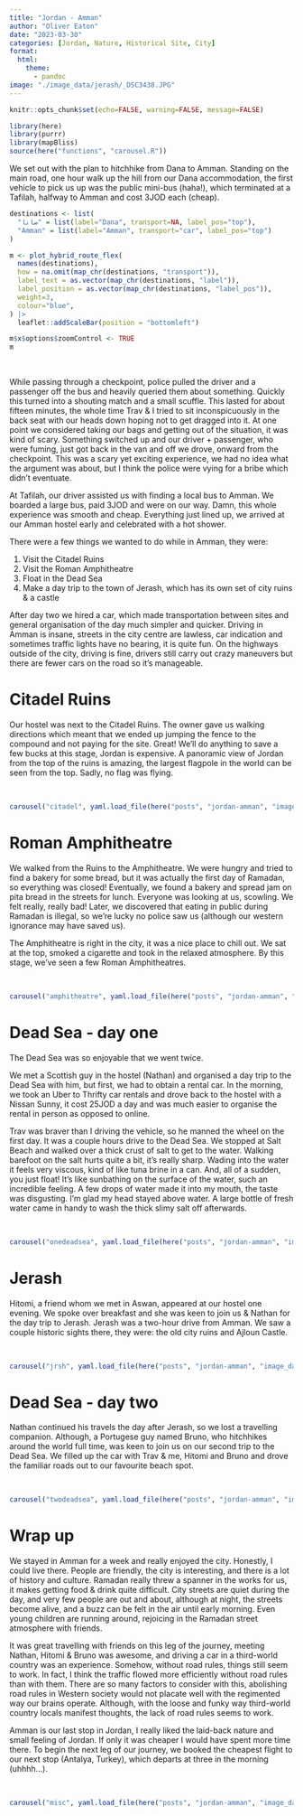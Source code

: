 ```yaml
---
title: "Jordan - Amman"
author: "Oliver Eaton"
date: "2023-03-30"
categories: [Jordan, Nature, Historical Site, City]
format: 
  html:
    theme: 
      - pandoc
image: "./image_data/jerash/_DSC3438.JPG"
---
```


```r
knitr::opts_chunk$set(echo=FALSE, warning=FALSE, message=FALSE)
```

```r
library(here)
library(purrr)
library(mapBliss)
source(here("functions", "carousel.R"))
```

We set out with the plan to hitchhike from Dana to Amman. Standing on the main road, one hour walk up the hill from our Dana accommodation, the first vehicle to pick us up was the public mini-bus (haha!), which terminated at a Tafilah, halfway to Amman and cost 3JOD each (cheap).

```r
destinations <- list(
  "ضانا" = list(label="Dana", transport=NA, label_pos="top"),
  "Amman" = list(label="Amman", transport="car", label_pos="top")
)

m <- plot_hybrid_route_flex(
  names(destinations), 
  how = na.omit(map_chr(destinations, "transport")), 
  label_text = as.vector(map_chr(destinations, "label")),
  label_position = as.vector(map_chr(destinations, "label_pos")),
  weight=3,
  colour="blue",
) |> 
  leaflet::addScaleBar(position = "bottomleft")

m$x$options$zoomControl <- TRUE
m
```

<br>

While passing through a checkpoint, police pulled the driver and a passenger off the bus and heavily queried them about something. Quickly this turned into a shouting match and a small scuffle. This lasted for about fifteen minutes, the whole time Trav & I tried to sit inconspicuously in the back seat with our heads down hoping not to get dragged into it. At one point we considered taking our bags and getting out of the situation, it was kind of scary. Something switched up and our driver + passenger, who were fuming, just got back in the van and off we drove, onward from the checkpoint. This was a scary yet exciting experience, we had no idea what the argument was about, but I think the police were vying for a bribe which didn't eventuate.

At Tafilah, our driver assisted us with finding a local bus to Amman. We boarded a large bus, paid 3JOD and were on our way. Damn, this whole experience was smooth and cheap. Everything just lined up, we arrived at our Amman hostel early and celebrated with a hot shower.

There were a few things we wanted to do while in Amman, they were:

1.  Visit the Citadel Ruins
2.  Visit the Roman Amphitheatre
3.  Float in the Dead Sea
4.  Make a day trip to the town of Jerash, which has its own set of city ruins & a castle

After day two we hired a car, which made transportation between sites and general organisation of the day much simpler and quicker. Driving in Amman is insane, streets in the city centre are lawless, car indication and sometimes traffic lights have no bearing, it is quite fun. On the highways outside of the city, driving is fine, drivers still carry out crazy maneuvers but there are fewer cars on the road so it's manageable.

# Citadel Ruins

Our hostel was next to the Citadel Ruins. The owner gave us walking directions which meant that we ended up jumping the fence to the compound and not paying for the site. Great! We'll do anything to save a few bucks at this stage, Jordan is expensive. A panoramic view of Jordan from the top of the ruins is amazing, the largest flagpole in the world can be seen from the top. Sadly, no flag was flying.

<br>

```r
carousel("citadel", yaml.load_file(here("posts", "jordan-amman", "image_data", "citadel", "citadel.yml")))
```

# Roman Amphitheatre

We walked from the Ruins to the Amphitheatre. We were hungry and tried to find a bakery for some bread, but it was actually the first day of Ramadan, so everything was closed! Eventually, we found a bakery and spread jam on pita bread in the streets for lunch. Everyone was looking at us, scowling. We felt really, really bad! Later, we discovered that eating in public during Ramadan is illegal, so we're lucky no police saw us (although our western ignorance may have saved us).

The Amphitheatre is right in the city, it was a nice place to chill out. We sat at the top, smoked a cigarette and took in the relaxed atmosphere. By this stage, we've seen a few Roman Amphitheatres.

<br>

```r
carousel("amphitheatre", yaml.load_file(here("posts", "jordan-amman", "image_data", "amphitheatre", "amphitheatre.yml")))
```

# Dead Sea - day one

The Dead Sea was so enjoyable that we went twice.

We met a Scottish guy in the hostel (Nathan) and organised a day trip to the Dead Sea with him, but first, we had to obtain a rental car. In the morning, we took an Uber to Thrifty car rentals and drove back to the hostel with a Nissan Sunny, it cost 25JOD a day and was much easier to organise the rental in person as opposed to online.

Trav was braver than I driving the vehicle, so he manned the wheel on the first day. It was a couple hours drive to the Dead Sea. We stopped at Salt Beach and walked over a thick crust of salt to get to the water. Walking barefoot on the salt hurts quite a bit, it's really sharp. Wading into the water it feels very viscous, kind of like tuna brine in a can. And, all of a sudden, you just float! It's like sunbathing on the surface of the water, such an incredible feeling. A few drops of water made it into my mouth, the taste was disgusting. I'm glad my head stayed above water. A large bottle of fresh water came in handy to wash the thick slimy salt off afterwards.

<br>

```r
carousel("onedeadsea", yaml.load_file(here("posts", "jordan-amman", "image_data", "onedeadsea", "onedeadsea.yml")))
```

# Jerash

Hitomi, a friend whom we met in Aswan, appeared at our hostel one evening. We spoke over breakfast and she was keen to join us & Nathan for the day trip to Jerash. Jerash was a two-hour drive from Amman. We saw a couple historic sights there, they were: the old city ruins and Ajloun Castle.

<br>

```r
carousel("jrsh", yaml.load_file(here("posts", "jordan-amman", "image_data", "jerash", "jerash.yml")))
```

# Dead Sea - day two

Nathan continued his travels the day after Jerash, so we lost a travelling companion. Although, a Portugese guy named Bruno, who hitchhikes around the world full time, was keen to join us on our second trip to the Dead Sea. We filled up the car with Trav & me, Hitomi and Bruno and drove the familiar roads out to our favourite beach spot.

<br>

```r
carousel("twodeadsea", yaml.load_file(here("posts", "jordan-amman", "image_data", "twodeadsea", "twodeadsea.yml")))
```

# Wrap up

We stayed in Amman for a week and really enjoyed the city. Honestly, I could live there. People are friendly, the city is interesting, and there is a lot of history and culture. Ramadan really threw a spanner in the works for us, it makes getting food & drink quite difficult. City streets are quiet during the day, and very few people are out and about, although at night, the streets become alive, and a buzz can be felt in the air until early morning. Even young children are running around, rejoicing in the Ramadan street atmosphere with friends.

It was great travelling with friends on this leg of the journey, meeting Nathan, Hitomi & Bruno was awesome, and driving a car in a third-world country was an experience. Somehow, without road rules, things still seem to work. In fact, I think the traffic flowed more efficiently without road rules than with them. There are so many factors to consider with this, abolishing road rules in Western society would not placate well with the regimented way our brains operate. Although, with the loose and funky way third-world country locals manifest thoughts, the lack of road rules seems to work.

Amman is our last stop in Jordan, I really liked the laid-back nature and small feeling of Jordan. If only it was cheaper I would have spent more time there. To begin the next leg of our journey, we booked the cheapest flight to our next stop (Antalya, Turkey), which departs at three in the morning (uhhhh...).

<br>

```r
carousel("misc", yaml.load_file(here("posts", "jordan-amman", "image_data", "misc", "misc.yml")))
```
